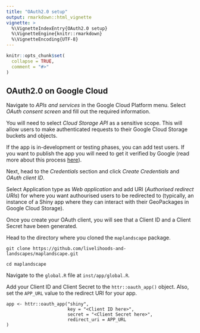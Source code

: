 ```yaml
---
title: "OAuth2.0 setup"
output: rmarkdown::html_vignette
vignette: >
  %\VignetteIndexEntry{OAuth2.0 setup}
  %\VignetteEngine{knitr::rmarkdown}
  %\VignetteEncoding{UTF-8}
---
```


```r
knitr::opts_chunk$set(
  collapse = TRUE,
  comment = "#>"
)
```

## OAuth2.0 on Google Cloud

Navigate to *APIs and services* in the Google Cloud Platform menu. Select *OAuth consent screen* and fill out the required information. 

You will need to select *Cloud Storage API* as a sensitive scope. This will allow users to make authenticated requests to their Google Cloud Storage buckets and objects. 

If the app is in-development or testing phases, you can add test users. If you want to publish the app you will need to get it verified by Google (read more about this process [here](https://support.google.com/cloud/answer/9110914#)).

Next, head to the *Credentials* section and click *Create Credentials* and *OAuth client ID*. 

Select Application type as *Web application* and add URI (*Authorised redirect URIs*) for where you want authourised users to be redirected to (typically, an instance of a Shiny app where they can interact with their GeoPackages in Google Cloud Storage). 

Once you create your OAuth client, you will see that a Client ID and a Client Secret have been generated. 

Head to the directory where you cloned the `maplandscape` package. 

```
git clone https://github.com/livelihoods-and-landscapes/maplandscape.git

cd maplandscape
```

Navigate to the `global.R` file at `inst/app/global.R`.

Add your Client ID and Client Secret to the `httr::oauth_app()` object. Also, set the `APP_URL` value to the redirect URI for your app. 

```
app <- httr::oauth_app("shiny",
                       key = "<Client ID here>",
                       secret = "<Client Secret here>",
                       redirect_uri = APP_URL
)
```
